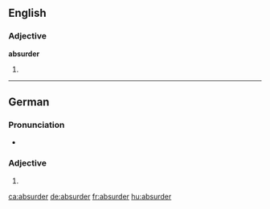 ==English==

===Adjective===
'''absurder'''

# {{en-comparative of|absurd}}

----

==German==

===Pronunciation===
* {{audio|De-absurder.ogg|Audio}}

===Adjective===
{{head|de|adjective form}}

# {{inflected form of|absurd|lang=de}}

[[ca:absurder]]
[[de:absurder]]
[[fr:absurder]]
[[hu:absurder]]